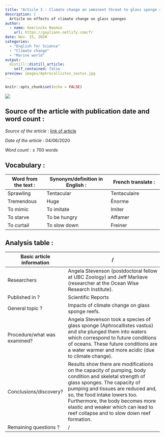 ```yaml
---
title: "Article 3 : Climate change an imminent threat to glass sponge reefs"
description: |
  Article on effects of climate change on glass sponges
author:
  - name: Geerinckx Naomie
    url: https://guyliann.netlify.com/fr
date: Nov. 15, 2020
categories:
  - "English for Science"
  - "Climate change"
  - "Marine world"
output:
  distill::distill_article:
    self_contained: false
preview: images/Aphrocallistes_vastus.jpg
---
```


```r
knitr::opts_chunk$set(echo = FALSE)
```

![](images/Aphrocallistes_vastus.jpg)

## Source of the article with publication date and word count : 

*Source of the article* : [link of article](https://www.sciencedaily.com/releases/2020/06/200604095644.htm)

*Date of the article* : 04/06/2020

*Word count* : ± 700 words 

## Vocabulary : 

| Word from the text :  | Synonym/definition in English :     | French translate :           |
| --------------------- | ----------------------------------- | ---------------------------- |
| Sprawling         | Tentacular   | Tentaculaire      |
| Tremendous    | Huge         | Énorme              |
| To mimic              | To imitate                             | Imiter |
| To starve           | To be hungry                  | Affamer                 |
| To curtail           | To slow down             | Freiner                  |

## Analysis table :

| Basic article information 	| / 	|
|------------------------------	|-------------------------------------------------------------------------------------------------------------------------------------------------------------------------------------------------------------------------------------------------------------------------------------------------------------------------------------------------------------------------------------------------------------------------------------------------------------------------------------------------------------------------------------------------------------------------------------------------------------------------------	|
| Researchers 	| Angela Stevenson (postdoctoral fellow at UBC Zoology) and Jeff Marliave (researcher at the Ocean Wise Research Institute).            	|
| Published in ? 	| Scientific Reports 	|
| General topic ? 	| Impacts of climate change on glass sponge reefs. 	|
| Procedure/what was examined? 	| Angela Stevenson took a species of glass sponge (Aphrocallistes vastus) and she plunged them into waters which correspond to future conditions of oceans. These future conditions are a water warmer and more acidic (due to climate change).    |
| Conclusions/discovery? 	| Results show there are modifications on the capacity of pumping, body condition and skeletal strength of glass sponges. The capacity of pumping and tissues are reduced and, so, the food intake lowers too. Furthermore, the body becomes more elastic and weaker which can lead to reef collapse and to slow down reef formation.  |
| Remaining questions ? 	|  / 	





















